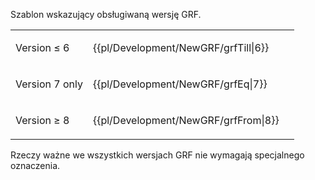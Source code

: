 <noinclude>{{pl/Development/NewGRF/inne strony|en= newgrf-specs.tt-wiki.net/wiki/Template:GrfEq
|pl=Template:pl/Development/NewGRF/grfEq
|language_page=<!--pl-->
}}<!--{{-}}--></noinclude><!--

--><includeonly>{{pl/Development/NewGRF/grf|1=={{{1}}}}}</includeonly><noinclude>
Szablon wskazujący obsługiwaną wersję GRF.

{|
|-
| Version ≤ 6 || <nowiki>{{pl/Development/NewGRF/grfTill|6}}</nowiki> || {{pl/Development/NewGRF/grfTill|6}}
|-
| Version 7 only || <nowiki>{{pl/Development/NewGRF/grfEq|7}}</nowiki> || {{pl/Development/NewGRF/grfEq|7}}
|-
| Version ≥ 8 || <nowiki>{{pl/Development/NewGRF/grfFrom|8}}</nowiki> || {{pl/Development/NewGRF/grfFrom|8}}
|}

Rzeczy ważne we wszystkich wersjach GRF nie wymagają specjalnego oznaczenia. 
</noinclude>